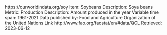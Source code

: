 https://ourworldindata.org/soy 
Item: Soybeans 
Description: Soya beans  
Metric: Production 
Description: Amount produced in the year 
Variable time span:	1961-2021 
Data published by:	Food and Agriculture Organization of the United Nations Link	http://www.fao.org/faostat/en/#data/QCL 
Retrieved: 2023-06-12